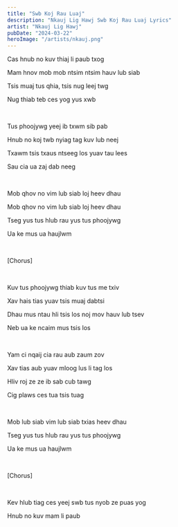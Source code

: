 ```yaml
---
title: "Swb Koj Rau Luaj"
description: "Nkauj Lig Hawj Swb Koj Rau Luaj Lyrics"
artist: "Nkauj Lig Hawj"
pubDate: "2024-03-22"
heroImage: "/artists/nkauj.png"
---
```


Cas hnub no kuv thiaj li paub txog

Mam hnov mob mob ntsim ntsim hauv lub siab

Tsis muaj tus qhia, tsis nug leej twg

Nug thiab teb ces yog yus xwb

<br />

Tus phoojywg yeej ib txwm sib pab

Hnub no koj twb nyiag tag kuv lub neej

Txawm tsis txaus ntseeg los yuav tau lees

Sau cia ua zaj dab neeg

<br />

Mob qhov no vim lub siab loj heev dhau

Mob qhov no vim lub siab loj heev dhau

Tseg yus tus hlub rau yus tus phoojywg

Ua ke mus ua haujlwm

<br />

[Chorus]

<br />

Kuv tus phoojywg thiab kuv tus me txiv

Xav hais tias yuav tsis muaj dabtsi

Dhau mus ntau hli tsis los noj mov hauv lub tsev

Neb ua ke ncaim mus tsis los

<br />

Yam ci nqaij cia rau aub zaum zov

Xav tias aub yuav mloog lus li tag los

Hliv roj ze ze ib sab cub tawg

Cig plaws ces tua tsis tuag

<br />

Mob lub siab vim lub siab txias heev dhau

Tseg yus tus hlub rau yus tus phoojywg

Ua ke mus ua haujlwm

<br />

[Chorus]

<br />

Kev hlub tiag ces yeej swb tus nyob ze puas yog

Hnub no kuv mam li paub
